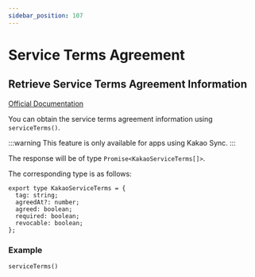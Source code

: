 ```yaml
---
sidebar_position: 107
---
```


# Service Terms Agreement

## Retrieve Service Terms Agreement Information

[Official Documentation](https://developers.kakao.com/docs/latest/ko/kakaologin/ios#terms)

You can obtain the service terms agreement information using `serviceTerms()`.

:::warning
This feature is only available for apps using Kakao Sync.
:::

The response will be of type `Promise<KakaoServiceTerms[]>`.

The corresponding type is as follows:

```tsx
export type KakaoServiceTerms = {
  tag: string;
  agreedAt?: number;
  agreed: boolean;
  required: boolean;
  revocable: boolean;
};
```

### Example

```tsx
serviceTerms()
```
